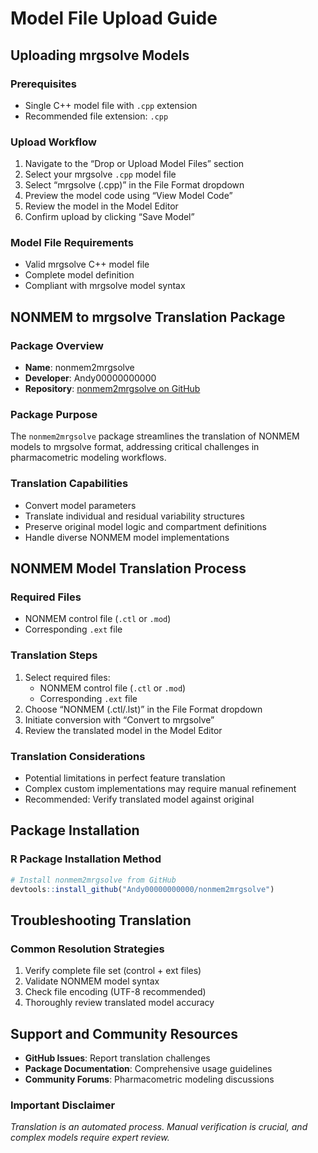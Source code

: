 # Model File Upload Guide

## Uploading mrgsolve Models

### Prerequisites
- Single C++ model file with `.cpp` extension
- Recommended file extension: `.cpp`

### Upload Workflow
1. Navigate to the "Drop or Upload Model Files" section
2. Select your mrgsolve `.cpp` model file
3. Select "mrgsolve (.cpp)" in the File Format dropdown
4. Preview the model code using "View Model Code"
5. Review the model in the Model Editor
6. Confirm upload by clicking "Save Model"

### Model File Requirements
- Valid mrgsolve C++ model file
- Complete model definition
- Compliant with mrgsolve model syntax

## NONMEM to mrgsolve Translation Package

### Package Overview
- **Name**: nonmem2mrgsolve
- **Developer**: Andy00000000000
- **Repository**: [nonmem2mrgsolve on GitHub](https://github.com/Andy00000000000/nonmem2mrgsolve)

### Package Purpose
The `nonmem2mrgsolve` package streamlines the translation of NONMEM models to mrgsolve format, addressing critical challenges in pharmacometric modeling workflows.

### Translation Capabilities
- Convert model parameters
- Translate individual and residual variability structures
- Preserve original model logic and compartment definitions
- Handle diverse NONMEM model implementations

## NONMEM Model Translation Process

### Required Files
- NONMEM control file (`.ctl` or `.mod`)
- Corresponding `.ext` file

### Translation Steps
1. Select required files:
   - NONMEM control file (`.ctl` or `.mod`)
   - Corresponding `.ext` file
2. Choose "NONMEM (.ctl/.lst)" in the File Format dropdown
3. Initiate conversion with "Convert to mrgsolve"
4. Review the translated model in the Model Editor

### Translation Considerations
- Potential limitations in perfect feature translation
- Complex custom implementations may require manual refinement
- Recommended: Verify translated model against original

## Package Installation

### R Package Installation Method
```r
# Install nonmem2mrgsolve from GitHub
devtools::install_github("Andy00000000000/nonmem2mrgsolve")
```

## Troubleshooting Translation

### Common Resolution Strategies
1. Verify complete file set (control + ext files)
2. Validate NONMEM model syntax
3. Check file encoding (UTF-8 recommended)
4. Thoroughly review translated model accuracy

## Support and Community Resources
- **GitHub Issues**: Report translation challenges
- **Package Documentation**: Comprehensive usage guidelines
- **Community Forums**: Pharmacometric modeling discussions

### Important Disclaimer
*Translation is an automated process. Manual verification is crucial, and complex models require expert review.*